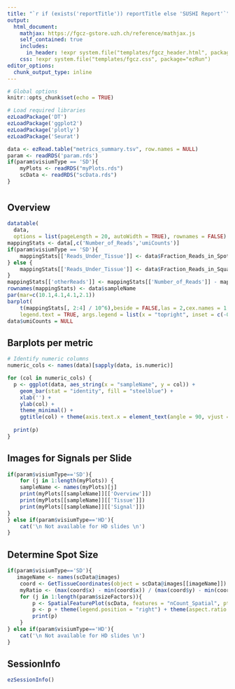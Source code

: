 ```yaml
---
title: "`r if (exists('reportTitle')) reportTitle else 'SUSHI Report'`"
output: 
  html_document:
    mathjax: https://fgcz-gstore.uzh.ch/reference/mathjax.js
    self_contained: true
    includes:
      in_header: !expr system.file("templates/fgcz_header.html", package="ezRun")
    css: !expr system.file("templates/fgcz.css", package="ezRun")
editor_options: 
  chunk_output_type: inline
---
```



```r
# Global options
knitr::opts_chunk$set(echo = TRUE)

# Load required libraries
ezLoadPackage('DT')
ezLoadPackage('ggplot2')
ezLoadPackage('plotly')
ezLoadPackage('Seurat')
```

```r
data <- ezRead.table("metrics_summary.tsv", row.names = NULL)
param <- readRDS('param.rds')
if(param$visiumType == 'SD'){
    myPlots <- readRDS("myPlots.rds")
    scData <- readRDS("scData.rds")
}
```

# {.tabset}

## Overview

```r
datatable(
  data,
  options = list(pageLength = 20, autoWidth = TRUE), rownames = FALSE)
mappingStats <- data[,c('Number_of_Reads','umiCounts')]
if(param$visiumType == 'SD'){
    mappingStats[['Reads_Under_Tissue']] <- data$Fraction_Reads_in_Spots_Under_Tissue * data$Number_of_Reads - mappingStats[['umiCounts']]
} else {
    mappingStats[['Reads_Under_Tissue']] <- data$Fraction_Reads_in_Squares_Under_Tissue * data$Number_of_Reads - mappingStats[['umiCounts']]
}
mappingStats[['otherReads']] <- mappingStats[['Number_of_Reads']] - mappingStats[['Reads_Under_Tissue']] - mappingStats[['umiCounts']]
rownames(mappingStats) <- data$sampleName
par(mar=c(10.1,4.1,4.1,2.1))
barplot(
    t(mappingStats[, 2:4] / 10^6),beside = FALSE,las = 2,cex.names = 1, main = "Reads per sample", ylab = "Reads in M", xlab = NULL,
    legend.text = TRUE, args.legend = list(x = "topright", inset = c(-0.1, -0.1),bty   = "n"))
data$umiCounts = NULL
```


## Barplots per metric
```r
# Identify numeric columns
numeric_cols <- names(data)[sapply(data, is.numeric)]

for (col in numeric_cols) {
  p <- ggplot(data, aes_string(x = "sampleName", y = col)) +
    geom_bar(stat = "identity", fill = "steelblue") +
    xlab('') +
    ylab(col) +
    theme_minimal() + 
    ggtitle(col) + theme(axis.text.x = element_text(angle = 90, vjust = 0.5, hjust=0.1))
  
  print(p)
}
```

## Images for Signals per Slide
```r
if(param$visiumType=='SD'){
    for (j in 1:length(myPlots)) {
    sampleName <- names(myPlots)[j]
    print(myPlots[[sampleName]][['Overview']])
    print(myPlots[[sampleName]][['Tissue']])
    print(myPlots[[sampleName]][['Signal']])
}
} else if(param$visiumType=='HD'){
    cat('\n Not available for HD slides \n')
}
```

## Determine Spot Size
```r
if(param$visiumType=='SD'){
   imageName <- names(scData@images)
    coord <- GetTissueCoordinates(object = scData@images[[imageName]])
    myRatio <- (max(coord$x) - min(coord$x)) / (max(coord$y) - min(coord$y))
    for (j in 1:length(param$sizeFactors)){
        p <- SpatialFeaturePlot(scData, features = "nCount_Spatial", pt.size.factor =  param$sizeFactors[j]) 
        p <- p + theme(legend.position = "right") + theme(aspect.ratio = myRatio) + ggtitle(paste("pt.size.factor = ", param$sizeFactors[j]))
        print(p)
    }
} else if(param$visiumType=='HD'){
    cat('\n Not available for HD slides \n')
}
```

## SessionInfo
```r
ezSessionInfo()
```
